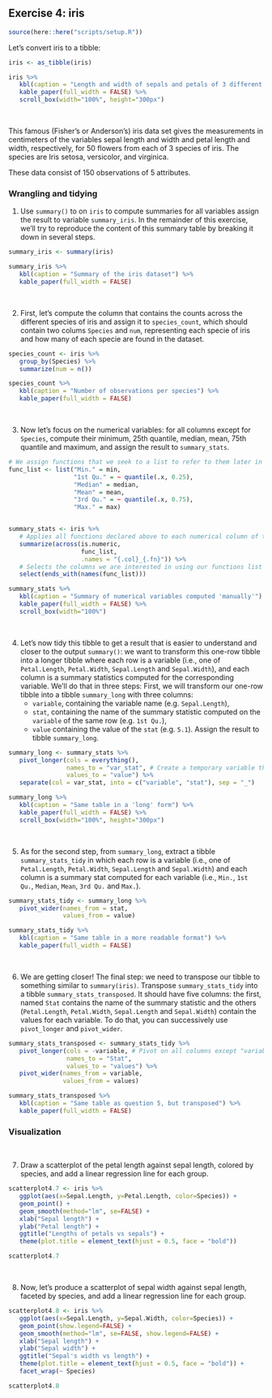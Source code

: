## Exercise 4: iris

```r
source(here::here("scripts/setup.R"))
```

Let's convert iris to a tibble:

```r
iris <- as_tibble(iris)

iris %>%
   kbl(caption = "Length and width of sepals and petals of 3 different species of iris") %>%
   kable_paper(full_width = FALSE) %>%
   scroll_box(width="100%", height="300px")
```

<p>&nbsp;</p>
This famous (Fisher's or Anderson's) iris data set gives the measurements in centimeters of the variables sepal length and width and petal length and width, respectively, for 50 flowers from each of 3 species of iris. The species are Iris setosa, versicolor, and virginica.

These data consist of 150 observations of 5 attributes.

### Wrangling and tidying

1. Use `summary()` to on `iris` to compute summaries for all variables
   assign the result to variable `summary_iris`.
   In the remainder of this exercise, we'll try to reproduce the content of
   this summary table by breaking it down in several steps.

   
```r
summary_iris <- summary(iris)

summary_iris %>%
   kbl(caption = "Summary of the iris dataset") %>%
   kable_paper(full_width = FALSE)
```

<p>&nbsp;</p>

2. First, let's compute the column that contains the counts across the
   different species of iris and assign it to `species_count`, which should
   contain two colums `Species` and `num`, representing each specie of iris
   and how many of each specie are found in the dataset.

   
```r
species_count <- iris %>%
   group_by(Species) %>%
   summarize(num = n())

species_count %>%
   kbl(caption = "Number of observations per species") %>%
   kable_paper(full_width = FALSE)
```

<p>&nbsp;</p>

3. Now let's focus on the numerical variables: for all columns except
   for `Species`, compute their minimum, 25th quantile, median, mean,
   75th quantile and maximum, and assign the result to `summary_stats`.
   
```r
# We assign functions that we seek to a list to refer to them later in a concise way.
func_list <- list("Min." = min,
                  "1st Qu." = ~ quantile(.x, 0.25),
                  "Median" = median,
                  "Mean" = mean,
                  "3rd Qu." = ~ quantile(.x, 0.75),
                  "Max." = max)


summary_stats <- iris %>%
   # Applies all functions declared above to each numerical column of the dataset.
   summarize(across(is.numeric, 
                    func_list,
                    .names = "{.col}_{.fn}")) %>%
   # Selects the columns we are interested in using our functions list again.
   select(ends_with(names(func_list)))

summary_stats %>%
   kbl(caption = "Summary of numerical variables computed 'manually'") %>%
   kable_paper(full_width = FALSE) %>%
   scroll_box(width="100%")
```

<p>&nbsp;</p>

4. Let's now tidy this tibble to get a result that is easier to understand
   and closer to the output `summary()`: we want to transform this one-row
   tibble into a longer tibble where each row is a variable
   (i.e., one of `Petal.Length`, `Petal.Width`, `Sepal.Length` and
   `Sepal.Width`), and each column is a summary statistics computed for
   the corresponding variable.
   We'll do that in three steps:
   First, we will transform our one-row tibble into a tibble `summary_long`
   with three columns:
     - `variable`, containing the variable name (e.g. `Sepal.Length`),
     - `stat`, containing the name of the summary statistic computed on
       the `variable` of the same row (e.g. `1st Qu.`),
     - `value` containing the value of the `stat` (e.g. `5.1`).
  Assign the result to tibble `summary_long`.

```r
summary_long <- summary_stats %>%
   pivot_longer(cols = everything(),
                names_to = "var_stat", # Create a temporary variable that will be split in two columns later with a separate()
                values_to = "value") %>%
   separate(col = var_stat, into = c("variable", "stat"), sep = "_")

summary_long %>%
   kbl(caption = "Same table in a 'long' form") %>%
   kable_paper(full_width = FALSE) %>%
   scroll_box(width="100%", height="300px")
```

<p>&nbsp;</p>

5. As for the second step, from `summary_long`, extract a tibble
   `summary_stats_tidy` in which each row is a variable
   (i.e., one of `Petal.Length`, `Petal.Width`, `Sepal.Length` and
   `Sepal.Width`) and each column is a summary stat computed
   for each variable (i.e., `Min.`, `1st Qu.`, `Median`, `Mean`,
   `3rd Qu.` and `Max.`).

```r
summary_stats_tidy <- summary_long %>%
   pivot_wider(names_from = stat,
               values_from = value)

summary_stats_tidy %>%
   kbl(caption = "Same table in a more readable format") %>%
   kable_paper(full_width = FALSE)
```

<p>&nbsp;</p>

6. We are getting closer! The final step: we need to transpose our tibble to
   something similar to `summary(iris)`. Transpose `summary_stats_tidy` into
   a tibble `summary_stats_transposed`. It should have five columns:
   the first, named `Stat` contains the name of the summary statistic
   and the others (`Petal.Length`, `Petal.Width`, `Sepal.Length` and
   `Sepal.Width`) contain the values for each variable.
   To do that, you can successively use `pivot_longer` and `pivot_wider`.

```r
summary_stats_transposed <- summary_stats_tidy %>%
   pivot_longer(cols = -variable, # Pivot on all columns except "variable"
                names_to = "Stat",
                values_to = "values") %>%
   pivot_wider(names_from = variable,
               values_from = values)

summary_stats_transposed %>%
   kbl(caption = "Same table as question 5, but transposed") %>%
   kable_paper(full_width = FALSE)
```

### Visualization

<p>&nbsp;</p>

7.  Draw a scatterplot of the petal length against sepal length, colored by 
    species, and add a linear regression line for each group.
   
```r
scatterplot4.7 <- iris %>%
   ggplot(aes(x=Sepal.Length, y=Petal.Length, color=Species)) +
   geom_point() +
   geom_smooth(method="lm", se=FALSE) +
   xlab("Sepal length") +
   ylab("Petal length") +
   ggtitle("Lengths of petals vs sepals") +
   theme(plot.title = element_text(hjust = 0.5, face = "bold"))

scatterplot4.7
```
    
<p>&nbsp;</p>

8. Now, let's produce a scatterplot of sepal width against sepal length, 
   faceted by species, and add a linear regression line for each group.
   
```r
scatterplot4.8 <- iris %>%
   ggplot(aes(x=Sepal.Length, y=Sepal.Width, color=Species)) +
   geom_point(show.legend=FALSE) +
   geom_smooth(method="lm", se=FALSE, show.legend=FALSE) +
   xlab("Sepal length") +
   ylab("Sepal width") +
   ggtitle("Sepal's width vs length") +
   theme(plot.title = element_text(hjust = 0.5, face = "bold")) +
   facet_wrap(~ Species)

scatterplot4.8
```
   